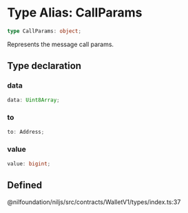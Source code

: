 # Type Alias: CallParams

```ts
type CallParams: object;
```

Represents the message call params.

## Type declaration

### data

```ts
data: Uint8Array;
```

### to

```ts
to: Address;
```

### value

```ts
value: bigint;
```

## Defined  
@nilfoundation/niljs/src/contracts/WalletV1/types/index.ts:37
